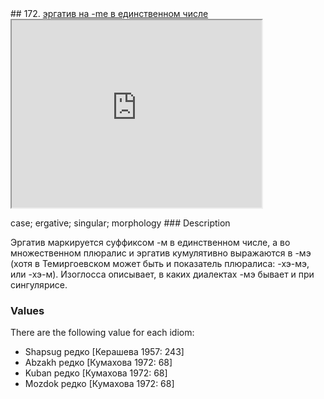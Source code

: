 ## 172. <a href =  'https://agricolamz.github.io/The_Circassian_Isoglosses_Database/172.html'>эргатив на -me в единственном числе</a><div class='box'><iframe src='https://agricolamz.github.io/The_Circassian_Isoglosses_Database/172.html' width = '400px' height = '300px'></iframe></div>case; ergative; singular; morphology
### Description

Эргатив маркируется суффиксом -м в единственном числе, а во множественном плюралис и эргатив кумулятивно выражаются в -мэ (хотя в Темиргоевском может быть и показатель плюралиса: -хэ-мэ, или -хэ-м). Изоглосса описывает, в каких диалектах -мэ бывает и при сингулярисе.

### Values
There are the following value for each idiom:

* Shapsug  редко [Керашева 1957: 243] 
* Abzakh  редко [Кумахова 1972: 68] 
* Kuban  редко [Кумахова 1972: 68] 
* Mozdok  редко [Кумахова 1972: 68] 


